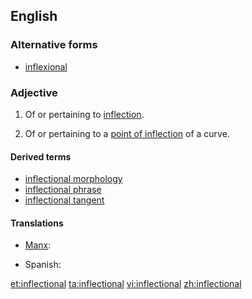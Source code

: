 ==English==

===Alternative forms===
* [[inflexional]]

===Adjective===
{{en-adj}}

# Of or pertaining to [[inflection]].
# {{mathematics}} Of or pertaining to a [[point of inflection]] of a curve.

====Derived terms====
* [[inflectional morphology]]
* [[inflectional phrase]]
* [[inflectional tangent]]

====Translations====
{{trans-top}}
* [[Manx]]: {{t-|gv|yn-filleydagh}}
{{trans-mid}}
* Spanish: {{t|es|flectivo}}
{{trans-bottom}}

[[et:inflectional]]
[[ta:inflectional]]
[[vi:inflectional]]
[[zh:inflectional]]